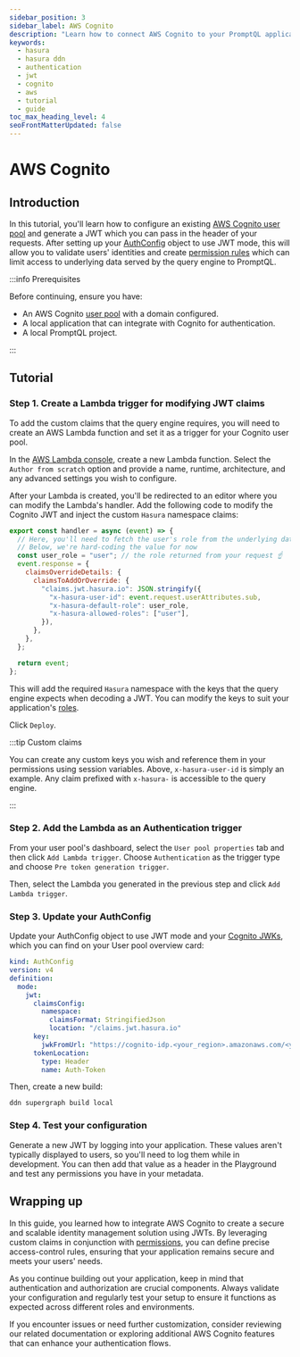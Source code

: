 ```yaml
---
sidebar_position: 3
sidebar_label: AWS Cognito
description: "Learn how to connect AWS Cognito to your PromptQL application."
keywords:
  - hasura
  - hasura ddn
  - authentication
  - jwt
  - cognito
  - aws
  - tutorial
  - guide
toc_max_heading_level: 4
seoFrontMatterUpdated: false
---
```


# AWS Cognito

## Introduction

In this tutorial, you'll learn how to configure an existing
[AWS Cognito user pool](https://docs.aws.amazon.com/cognito/latest/developerguide/cognito-user-pools.html) and generate
a JWT which you can pass in the header of your requests. After setting up your
[AuthConfig](/reference/metadata-reference/auth-config.mdx) object to use JWT mode, this will allow you to validate
users' identities and create [permission rules](/reference/metadata-reference/permissions.mdx) which can limit access to
underlying data served by the query engine to PromptQL.

:::info Prerequisites

Before continuing, ensure you have:

- An AWS Cognito [user pool](https://manage.auth0.com/dashboard) with a domain configured.
- A local application that can integrate with Cognito for authentication.
- A local PromptQL project.

:::

## Tutorial

### Step 1. Create a Lambda trigger for modifying JWT claims

To add the custom claims that the query engine requires, you will need to create an AWS Lambda function and set it as a
trigger for your Cognito user pool.

In the [AWS Lambda console](https://console.aws.amazon.com/lambda/home), create a new Lambda function. Select the
`Author from scratch` option and provide a name, runtime, architecture, and any advanced settings you wish to configure.

After your Lambda is created, you'll be redirected to an editor where you can modify the Lambda's handler. Add the
following code to modify the Cognito JWT and inject the custom `Hasura` namespace claims:

```javascript
export const handler = async (event) => {
  // Here, you'll need to fetch the user's role from the underlying data source using an admin-level authenticated request
  // Below, we're hard-coding the value for now
  const user_role = "user"; // the role returned from your request ☝️
  event.response = {
    claimsOverrideDetails: {
      claimsToAddOrOverride: {
        "claims.jwt.hasura.io": JSON.stringify({
          "x-hasura-user-id": event.request.userAttributes.sub,
          "x-hasura-default-role": user_role,
          "x-hasura-allowed-roles": ["user"],
        }),
      },
    },
  };

  return event;
};
```

This will add the required `Hasura` namespace with the keys that the query engine expects when decoding a JWT. You can
modify the keys to suit your application's [roles](/reference/metadata-reference/permissions.mdx#typepermissions).

Click `Deploy`.

:::tip Custom claims

You can create any custom keys you wish and reference them in your permissions using session variables. Above,
`x-hasura-user-id` is simply an example. Any claim prefixed with `x-hasura-` is accessible to the query engine.

:::

### Step 2. Add the Lambda as an Authentication trigger

From your user pool's dashboard, select the `User pool properties` tab and then click `Add Lambda trigger`. Choose
`Authentication` as the trigger type and choose `Pre token generation trigger`.

Then, select the Lambda you generated in the previous step and click `Add Lambda trigger`.

### Step 3. Update your AuthConfig

Update your AuthConfig object to use JWT mode and your
[Cognito JWKs](https://docs.aws.amazon.com/cognito/latest/developerguide/amazon-cognito-user-pools-using-tokens-verifying-a-jwt.html),
which you can find on your User pool overview card:

```yaml
kind: AuthConfig
version: v4
definition:
  mode:
    jwt:
      claimsConfig:
        namespace:
          claimsFormat: StringifiedJson
          location: "/claims.jwt.hasura.io"
      key:
        jwkFromUrl: "https://cognito-idp.<your_region>.amazonaws.com/<your_region>_<your_user_pool_id>.well-known/jwks.json"
      tokenLocation:
        type: Header
        name: Auth-Token
```

Then, create a new build:

```ddn
ddn supergraph build local
```

### Step 4. Test your configuration

Generate a new JWT by logging into your application. These values aren't typically displayed to users, so you'll need to
log them while in development. You can then add that value as a header in the Playground and test any permissions you
have in your metadata.

## Wrapping up

In this guide, you learned how to integrate AWS Cognito to create a secure and scalable identity management solution
using JWTs. By leveraging custom claims in conjunction with
[permissions](/reference/metadata-reference/permissions.mdx), you can define precise access-control rules, ensuring that
your application remains secure and meets your users' needs.

As you continue building out your application, keep in mind that authentication and authorization are crucial
components. Always validate your configuration and regularly test your setup to ensure it functions as expected across
different roles and environments.

If you encounter issues or need further customization, consider reviewing our related documentation or exploring
additional AWS Cognito features that can enhance your authentication flows.
